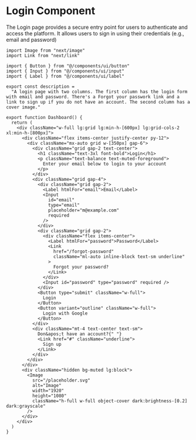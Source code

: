 
# Login Component

The Login page provides a secure entry point for users to authenticate and access the platform. It allows users to sign in using their credentials (e.g., email and password)



```tsx
import Image from "next/image"
import Link from "next/link"

import { Button } from "@/components/ui/button"
import { Input } from "@/components/ui/input"
import { Label } from "@/components/ui/label"

export const description =
  "A login page with two columns. The first column has the login form with email and password. There's a Forgot your passwork link and a link to sign up if you do not have an account. The second column has a cover image."

export function Dashboard() {
  return (
    <div className="w-full lg:grid lg:min-h-[600px] lg:grid-cols-2 xl:min-h-[800px]">
      <div className="flex items-center justify-center py-12">
        <div className="mx-auto grid w-[350px] gap-6">
          <div className="grid gap-2 text-center">
            <h1 className="text-3xl font-bold">Login</h1>
            <p className="text-balance text-muted-foreground">
              Enter your email below to login to your account
            </p>
          </div>
          <div className="grid gap-4">
            <div className="grid gap-2">
              <Label htmlFor="email">Email</Label>
              <Input
                id="email"
                type="email"
                placeholder="m@example.com"
                required
              />
            </div>
            <div className="grid gap-2">
              <div className="flex items-center">
                <Label htmlFor="password">Password</Label>
                <Link
                  href="/forgot-password"
                  className="ml-auto inline-block text-sm underline"
                >
                  Forgot your password?
                </Link>
              </div>
              <Input id="password" type="password" required />
            </div>
            <Button type="submit" className="w-full">
              Login
            </Button>
            <Button variant="outline" className="w-full">
              Login with Google
            </Button>
          </div>
          <div className="mt-4 text-center text-sm">
            Don&apos;t have an account?{" "}
            <Link href="#" className="underline">
              Sign up
            </Link>
          </div>
        </div>
      </div>
      <div className="hidden bg-muted lg:block">
        <Image
          src="/placeholder.svg"
          alt="Image"
          width="1920"
          height="1080"
          className="h-full w-full object-cover dark:brightness-[0.2] dark:grayscale"
        />
      </div>
    </div>
  )
}
```
